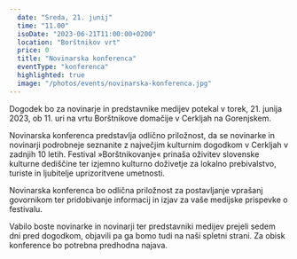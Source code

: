 ```yaml
---
  date: "Sreda, 21. junij"
  time: "11.00"
  isoDate: "2023-06-21T11:00:00+0200"
  location: "Borštnikov vrt"
  price: 0
  title: "Novinarska konferenca"
  eventType: "konferenca"
  highlighted: true
  image: "/photos/events/novinarska-konferenca.jpg"
---
```


Dogodek bo za novinarje in predstavnike medijev potekal v torek, 21. junija 2023, ob 11. uri na vrtu Borštnikove domačije v Cerkljah na Gorenjskem.

Novinarska konferenca predstavlja odlično priložnost, da se novinarke in novinarji podrobneje seznanite z največjim kulturnim dogodkom v Cerkljah v zadnjih 10 letih. Festival »Borštnikovanje« prinaša oživitev slovenske kulturne dediščine ter izjemno kulturno doživetje za lokalno prebivalstvo, turiste in ljubitelje uprizoritvene umetnosti.

Novinarska konferenca bo odlična priložnost za postavljanje vprašanj govornikom ter pridobivanje informacij in izjav za vaše medijske prispevke o festivalu.

Vabilo boste novinarke in novinarji ter predstavniki medijev prejeli sedem dni pred dogodkom, objavili pa ga bomo tudi na naši spletni strani. Za obisk konference bo potrebna predhodna najava.

